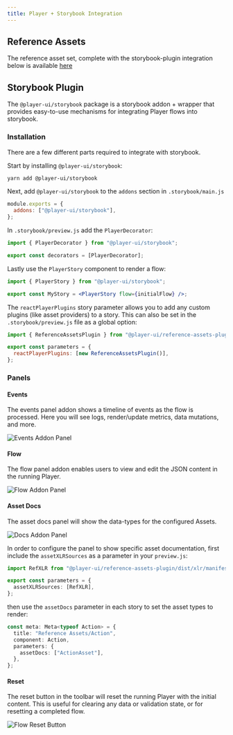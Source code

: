 ```yaml
---
title: Player + Storybook Integration
---
```



## Reference Assets

The reference asset set, complete with the storybook-plugin integration below is available [here](/storybook-demo)

## Storybook Plugin

The `@player-ui/storybook` package is a storybook addon + wrapper that provides easy-to-use mechanisms for integrating Player flows into storybook.

### Installation

There are a few different parts required to integrate with storybook.

Start by installing `@player-ui/storybook`:

```bash
yarn add @player-ui/storybook
```

Next, add `@player-ui/storybook` to the `addons` section in `.storybook/main.js`

```js
module.exports = {
  addons: ["@player-ui/storybook"],
};
```

In `.storybook/preview.js` add the `PlayerDecorator`:

```jsx
import { PlayerDecorator } from "@player-ui/storybook";

export const decorators = [PlayerDecorator];
```

Lastly use the `PlayerStory` component to render a flow:

```jsx
import { PlayerStory } from "@player-ui/storybook";

export const MyStory = <PlayerStory flow={initialFlow} />;
```

The `reactPlayerPlugins` story parameter allows you to add any custom plugins (like asset providers) to a story. This can also be set in the `.storybook/preview.js` file as a global option:

```js
import { ReferenceAssetsPlugin } from "@player-ui/reference-assets-plugin-react";

export const parameters = {
  reactPlayerPlugins: [new ReferenceAssetsPlugin()],
};
```

### Panels

#### Events

The events panel addon shows a timeline of events as the flow is processed. Here you will see logs, render/update metrics, data mutations, and more.

<Image alt="Events Addon Panel" src={eventsAddonGif} />

#### Flow

The flow panel addon enables users to view and edit the JSON content in the running Player.

<Image alt="Flow Addon Panel" src={flowAddonGif} />

#### Asset Docs

The asset docs panel will show the data-types for the configured Assets.

<Image alt="Docs Addon Panel" src={docsAddonGif} />

In order to configure the panel to show specific asset documentation, first include the `assetXLRSources` as a parameter in your `preview.js`:

```ts
import RefXLR from "@player-ui/reference-assets-plugin/dist/xlr/manifest.js";

export const parameters = {
  assetXLRSources: [RefXLR],
};
```

then use the `assetDocs` parameter in each story to set the asset types to render:

```ts
const meta: Meta<typeof Action> = {
  title: "Reference Assets/Action",
  component: Action,
  parameters: {
    assetDocs: ["ActionAsset"],
  },
};
```

#### Reset

The reset button in the toolbar will reset the running Player with the initial content. This is useful for clearing any data or validation state, or for resetting a completed flow.

<Image alt="Flow Reset Button" src={flowResetGif} />

